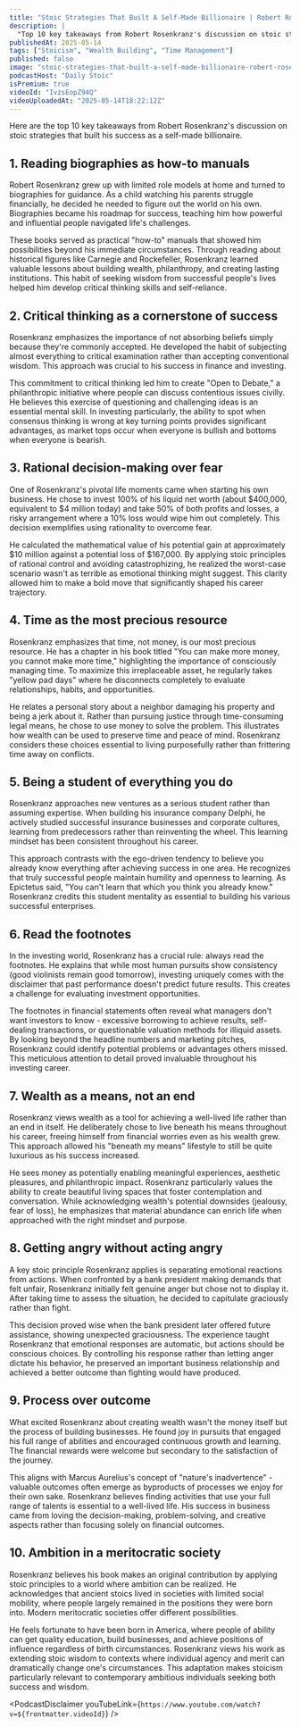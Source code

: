 ```yaml
---
title: "Stoic Strategies That Built A Self-Made Billionaire | Robert Rosenkranz"
description: |
  "Top 10 key takeaways from Robert Rosenkranz's discussion on stoic strategies that built his success as a self-made billionaire."
publishedAt: 2025-05-14
tags: ["Stoicism", "Wealth Building", "Time Management"]
published: false
image: "stoic-strategies-that-built-a-self-made-billionaire-robert-rosenkranz.jpg"
podcastHost: "Daily Stoic"
isPremium: true
videoId: "IvzsEopZ94Q"
videoUploadedAt: "2025-05-14T18:22:12Z"
---
```



<PodcastSummaryPageLayout frontmatter={frontmatter}>

Here are the top 10 key takeaways from Robert Rosenkranz's discussion on stoic strategies that built his success as a self-made billionaire.

## 1. Reading biographies as how-to manuals

Robert Rosenkranz grew up with limited role models at home and turned to biographies for guidance. As a child watching his parents struggle financially, he decided he needed to figure out the world on his own. Biographies became his roadmap for success, teaching him how powerful and influential people navigated life's challenges.

These books served as practical "how-to" manuals that showed him possibilities beyond his immediate circumstances. Through reading about historical figures like Carnegie and Rockefeller, Rosenkranz learned valuable lessons about building wealth, philanthropy, and creating lasting institutions. This habit of seeking wisdom from successful people's lives helped him develop critical thinking skills and self-reliance.

## 2. Critical thinking as a cornerstone of success

Rosenkranz emphasizes the importance of not absorbing beliefs simply because they're commonly accepted. He developed the habit of subjecting almost everything to critical examination rather than accepting conventional wisdom. This approach was crucial to his success in finance and investing.

This commitment to critical thinking led him to create "Open to Debate," a philanthropic initiative where people can discuss contentious issues civilly. He believes this exercise of questioning and challenging ideas is an essential mental skill. In investing particularly, the ability to spot when consensus thinking is wrong at key turning points provides significant advantages, as market tops occur when everyone is bullish and bottoms when everyone is bearish.

## 3. Rational decision-making over fear

One of Rosenkranz's pivotal life moments came when starting his own business. He chose to invest 100% of his liquid net worth (about $400,000, equivalent to $4 million today) and take 50% of both profits and losses, a risky arrangement where a 10% loss would wipe him out completely. This decision exemplifies using rationality to overcome fear.

He calculated the mathematical value of his potential gain at approximately $10 million against a potential loss of $167,000. By applying stoic principles of rational control and avoiding catastrophizing, he realized the worst-case scenario wasn't as terrible as emotional thinking might suggest. This clarity allowed him to make a bold move that significantly shaped his career trajectory.

## 4. Time as the most precious resource

Rosenkranz emphasizes that time, not money, is our most precious resource. He has a chapter in his book titled "You can make more money, you cannot make more time," highlighting the importance of consciously managing time. To maximize this irreplaceable asset, he regularly takes "yellow pad days" where he disconnects completely to evaluate relationships, habits, and opportunities.

He relates a personal story about a neighbor damaging his property and being a jerk about it. Rather than pursuing justice through time-consuming legal means, he chose to use money to solve the problem. This illustrates how wealth can be used to preserve time and peace of mind. Rosenkranz considers these choices essential to living purposefully rather than frittering time away on conflicts.

## 5. Being a student of everything you do

Rosenkranz approaches new ventures as a serious student rather than assuming expertise. When building his insurance company Delphi, he actively studied successful insurance businesses and corporate cultures, learning from predecessors rather than reinventing the wheel. This learning mindset has been consistent throughout his career.

This approach contrasts with the ego-driven tendency to believe you already know everything after achieving success in one area. He recognizes that truly successful people maintain humility and openness to learning. As Epictetus said, "You can't learn that which you think you already know." Rosenkranz credits this student mentality as essential to building his various successful enterprises.

## 6. Read the footnotes

In the investing world, Rosenkranz has a crucial rule: always read the footnotes. He explains that while most human pursuits show consistency (good violinists remain good tomorrow), investing uniquely comes with the disclaimer that past performance doesn't predict future results. This creates a challenge for evaluating investment opportunities.

The footnotes in financial statements often reveal what managers don't want investors to know - excessive borrowing to achieve results, self-dealing transactions, or questionable valuation methods for illiquid assets. By looking beyond the headline numbers and marketing pitches, Rosenkranz could identify potential problems or advantages others missed. This meticulous attention to detail proved invaluable throughout his investing career.

## 7. Wealth as a means, not an end

Rosenkranz views wealth as a tool for achieving a well-lived life rather than an end in itself. He deliberately chose to live beneath his means throughout his career, freeing himself from financial worries even as his wealth grew. This approach allowed his "beneath my means" lifestyle to still be quite luxurious as his success increased.

He sees money as potentially enabling meaningful experiences, aesthetic pleasures, and philanthropic impact. Rosenkranz particularly values the ability to create beautiful living spaces that foster contemplation and conversation. While acknowledging wealth's potential downsides (jealousy, fear of loss), he emphasizes that material abundance can enrich life when approached with the right mindset and purpose.

## 8. Getting angry without acting angry

A key stoic principle Rosenkranz applies is separating emotional reactions from actions. When confronted by a bank president making demands that felt unfair, Rosenkranz initially felt genuine anger but chose not to display it. After taking time to assess the situation, he decided to capitulate graciously rather than fight.

This decision proved wise when the bank president later offered future assistance, showing unexpected graciousness. The experience taught Rosenkranz that emotional responses are automatic, but actions should be conscious choices. By controlling his response rather than letting anger dictate his behavior, he preserved an important business relationship and achieved a better outcome than fighting would have produced.

## 9. Process over outcome

What excited Rosenkranz about creating wealth wasn't the money itself but the process of building businesses. He found joy in pursuits that engaged his full range of abilities and encouraged continuous growth and learning. The financial rewards were welcome but secondary to the satisfaction of the journey.

This aligns with Marcus Aurelius's concept of "nature's inadvertence" - valuable outcomes often emerge as byproducts of processes we enjoy for their own sake. Rosenkranz believes finding activities that use your full range of talents is essential to a well-lived life. His success in business came from loving the decision-making, problem-solving, and creative aspects rather than focusing solely on financial outcomes.

## 10. Ambition in a meritocratic society

Rosenkranz believes his book makes an original contribution by applying stoic principles to a world where ambition can be realized. He acknowledges that ancient stoics lived in societies with limited social mobility, where people largely remained in the positions they were born into. Modern meritocratic societies offer different possibilities.

He feels fortunate to have been born in America, where people of ability can get quality education, build businesses, and achieve positions of influence regardless of birth circumstances. Rosenkranz views his work as extending stoic wisdom to contexts where individual agency and merit can dramatically change one's circumstances. This adaptation makes stoicism particularly relevant to contemporary ambitious individuals seeking both success and wisdom.

<PodcastDisclaimer
  youTubeLink={`https://www.youtube.com/watch?v=${frontmatter.videoId}`}
/>

</PodcastSummaryPageLayout>
